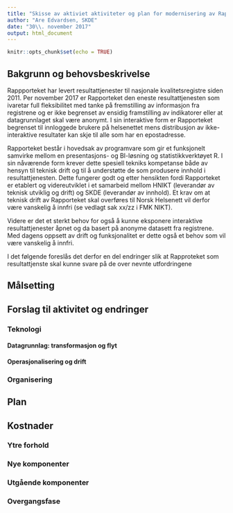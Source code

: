 ```yaml
---
title: "Skisse av aktiviet aktiviteter og plan for modernisering av Rapporteket"
author: "Are Edvardsen, SKDE"
date: "30\\. november 2017"
output: html_document
---
```


```r
knitr::opts_chunk$set(echo = TRUE)
```
## Bakgrunn og behovsbeskrivelse
Rappporteket har levert resultattjenester til nasjonale kvalitetsregistre
siden 2011. Per november 2017 er Rapporteket den eneste resultattjenesten som
ivaretar full fleksibilitet med tanke på fremstilling av informasjon fra
registrene og er ikke begrenset av ensidig framstilling av indikatorer eller
at datagrunnlaget skal være anonymt. I sin interaktive form er Rapporteket 
begrenset til innloggede brukere på helsenettet mens distribusjon av
ikke-interaktive resultater kan skje til alle som har en epostadresse.

Rapporteket består i hovedsak av programvare som gir et funksjonelt samvirke
mellom en presentasjons- og BI-løsning og statistikkverktøyet R. I sin
nåværende form krever dette spesiell tekniks kompetanse både av hensyn til
teknisk drift og til å understøtte de som produsere innhold i
resultattjenesten. Dette fungerer godt og etter hensikten fordi Rapporteket
er etablert og videreutviklet i et samarbeid mellom HNIKT (leverandør av
teknisk utviklig og drift) og SKDE (leverandør av innhold). Et krav om at
teknisk drift av Rapporteket skal overføres til Norsk Helsenett vil derfor
være vanskelig å innfri (se vedlagt sak xx/zz i FMK NIKT).

Videre er det et sterkt behov for også å kunne eksponere interaktive
resultattjenester åpnet og da basert på anonyme datasett fra registrene.
Med dagens oppsett av drift og funksjonalitet er dette også et behov som vil
være vanskelig å innfri.

I det følgende foreslås det derfor en del endringer slik at Rapproteket som
resultattjenste skal kunne svare på de over nevnte utfordringene


## Målsetting

## Forslag til aktivitet og endringer

### Teknologi

#### Datagrunnlag: transformasjon og flyt

#### Operasjonalisering og drift

### Organisering

## Plan

## Kostnader

### Ytre forhold

### Nye komponenter

### Utgående komponenter

### Overgangsfase